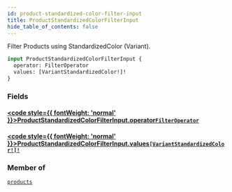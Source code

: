 ```yaml
---
id: product-standardized-color-filter-input
title: ProductStandardizedColorFilterInput
hide_table_of_contents: false
---
```








Filter Products using StandardizedColor (Variant).

```graphql
input ProductStandardizedColorFilterInput {
  operator: FilterOperator
  values: [VariantStandardizedColor!]!
}
```


### Fields

#### [<code style={{ fontWeight: 'normal' }}>ProductStandardizedColorFilterInput.<b>operator</b></code>](#)<Bullet />[`FilterOperator`](/demand/api/graphql-storefront/reference/enums/filter-operator) <Badge class="secondary" text="enum"/>
> 
> 

#### [<code style={{ fontWeight: 'normal' }}>ProductStandardizedColorFilterInput.<b>values</b></code>](#)<Bullet />[`[VariantStandardizedColor!]!`](/demand/api/graphql-storefront/reference/enums/variant-standardized-color) <Badge class="secondary" text="non-null"/> <Badge class="secondary" text="enum"/>
> 
> 



### Member of

[`products`](/demand/api/graphql-storefront/reference/queries/products)  <Badge class="secondary" text="query"/>




